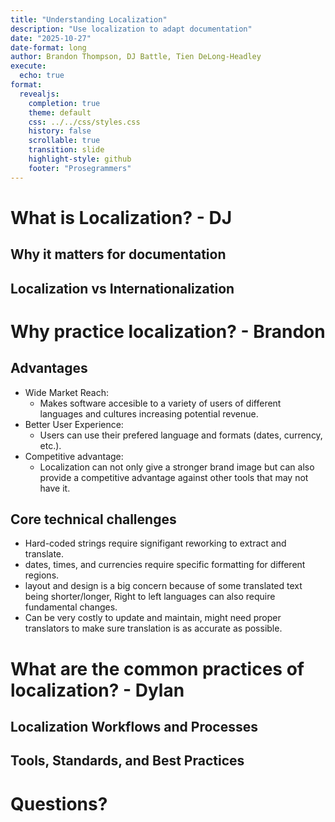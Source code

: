 ```yaml
---
title: "Understanding Localization"
description: "Use localization to adapt documentation"
date: "2025-10-27"
date-format: long
author: Brandon Thompson, DJ Battle, Tien DeLong-Headley
execute:
  echo: true
format:
  revealjs:
    completion: true
    theme: default
    css: ../../css/styles.css
    history: false
    scrollable: true
    transition: slide
    highlight-style: github
    footer: "Prosegrammers"
---
```


# What is Localization? - DJ

## Why it matters for documentation

## Localization vs Internationalization

# Why practice localization? - Brandon

## Advantages
  - Wide Market Reach: 
    - Makes software accesible to a variety of users of different languages and cultures increasing potential revenue.
  - Better User Experience:
    - Users can use their prefered language and formats (dates, currency, etc.).
  - Competitive advantage: 
    - Localization can not only give a stronger brand image but can also provide a competitive advantage against other tools that may not have it.


## Core technical challenges
  - Hard-coded strings require signifigant reworking to extract and translate.
  - dates, times, and currencies require specific formatting for different regions.
  - layout and design is a big concern because of some translated text being shorter/longer, Right to left languages can also require fundamental changes.
  - Can be very costly to update and maintain, might need proper translators to make sure translation is as accurate as possible.

# What are the common practices of localization? - Dylan

## Localization Workflows and Processes

## Tools, Standards, and Best Practices

# Questions?